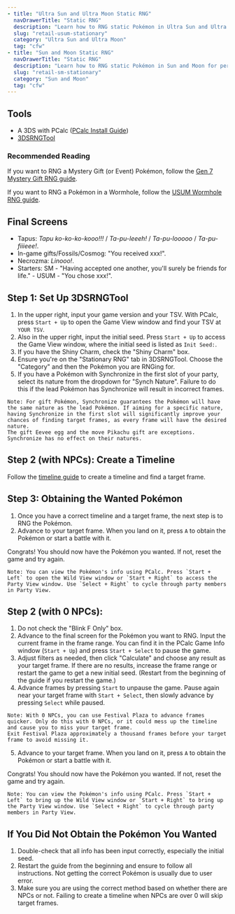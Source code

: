 ```yaml
---
- title: "Ultra Sun and Ultra Moon Static RNG"
  navDrawerTitle: "Static RNG"
  description: "Learn how to RNG static Pokémon in Ultra Sun and Ultra Moon for perfect IVs, natures, and shinies."
  slug: "retail-usum-stationary"
  category: "Ultra Sun and Ultra Moon"
  tag: "cfw"
- title: "Sun and Moon Static RNG"
  navDrawerTitle: "Static RNG"
  description: "Learn how to RNG static Pokémon in Sun and Moon for perfect IVs, natures, and shinies."
  slug: "retail-sm-stationary"
  category: "Sun and Moon"
  tag: "cfw"
---
```


## Tools

- A 3DS with PCalc ([PCalc Install Guide](/misc-3ds-installing-pcalc))
- [3DSRNGTool](https://github.com/wwwwwwzx/3DSRNGTool/releases)

### Recommended Reading

If you want to RNG a Mystery Gift (or Event) Pokémon, follow the [Gen 7 Mystery Gift RNG guide](/retail-usum-mystery-gift).

If you want to RNG a Pokémon in a Wormhole, follow the [USUM Wormhole RNG guide](/retail-usum-wormhole).

## Final Screens

- Tapus: _Tapu ko-ko-ko-kooo!!!_ / _Ta-pu-leeeh!_ / _Ta-pu-looooo_ / _Ta-pu-fiiieee!_.
- In-game gifts/Fossils/Cosmog: "You received xxx!".
- Necrozma: _Linooo!_.
- Starters: SM - "Having accepted one another, you'll surely be friends for life." - USUM - "You chose xxx!".

## Step 1: Set Up 3DSRNGTool

1. In the upper right, input your game version and your TSV. With PCalc, press `Start + Up` to open the Game View window and find your TSV at `YOUR TSV`.
2. Also in the upper right, input the initial seed. Press `Start + Up` to access the Game View window, where the initial seed is listed as `Init Seed:`.
3. If you have the Shiny Charm, check the "Shiny Charm" box.
4. Ensure you're on the "Stationary RNG" tab in 3DSRNGTool. Choose the "Category" and then the Pokémon you are RNGing for.
5. If you have a Pokémon with Synchronize in the first slot of your party, select its nature from the dropdown for "Synch Nature". Failure to do this if the lead Pokémon has Synchronize will result in incorrect frames.

```
Note: For gift Pokémon, Synchronize guarantees the Pokémon will have the same nature as the lead Pokémon. If aiming for a specific nature, having Synchronize in the first slot will significantly improve your chances of finding target frames, as every frame will have the desired nature.
The gift Eevee egg and the move Pikachu gift are exceptions. Synchronize has no effect on their natures.
```

## Step 2 (with NPCs): Create a Timeline

Follow the [timeline guide](/retail-usum-timeline) to create a timeline and find a target frame.

## Step 3: Obtaining the Wanted Pokémon

1. Once you have a correct timeline and a target frame, the next step is to RNG the Pokémon.
2. Advance to your target frame. When you land on it, press `A` to obtain the Pokémon or start a battle with it.

Congrats! You should now have the Pokémon you wanted. If not, reset the game and try again.

```
Note: You can view the Pokémon's info using PCalc. Press `Start + Left` to open the Wild View window or `Start + Right` to access the Party View window. Use `Select + Right` to cycle through party members in Party View.
```

## Step 2 (with 0 NPCs):

1. Do not check the "Blink F Only" box.
2. Advance to the final screen for the Pokémon you want to RNG. Input the current frame in the frame range. You can find it in the PCalc Game Info window (`Start + Up`) and press `Start + Select` to pause the game.
3. Adjust filters as needed, then click "Calculate" and choose any result as your target frame. If there are no results, increase the frame range or restart the game to get a new initial seed. (Restart from the beginning of the guide if you restart the game.)
4. Advance frames by pressing `Start` to unpause the game. Pause again near your target frame with `Start + Select`, then slowly advance by pressing `Select` while paused.

```
Note: With 0 NPCs, you can use Festival Plaza to advance frames quicker. Only do this with 0 NPCs, or it could mess up the timeline and cause you to miss your target frame.
Exit Festival Plaza approximately a thousand frames before your target frame to avoid missing it.
```

5. Advance to your target frame. When you land on it, press `A` to obtain the Pokémon or start a battle with it.

Congrats! You should now have the Pokémon you wanted. If not, reset the game and try again.

```
Note: You can view the Pokémon's info using PCalc. Press `Start + Left` to bring up the Wild View window or `Start + Right` to bring up the Party View window. Use `Select + Right` to cycle through party members in Party View.
```

## If You Did Not Obtain the Pokémon You Wanted

1. Double-check that all info has been input correctly, especially the initial seed.
2. Restart the guide from the beginning and ensure to follow all instructions. Not getting the correct Pokémon is usually due to user error.
3. Make sure you are using the correct method based on whether there are NPCs or not. Failing to create a timeline when NPCs are over 0 will skip target frames.
